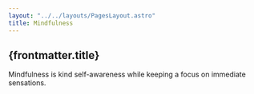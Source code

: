 ```yaml
---
layout: "../../layouts/PagesLayout.astro"
title: Mindfulness
---
```


## {frontmatter.title}

Mindfulness is kind self-awareness while keeping a focus on immediate sensations.
